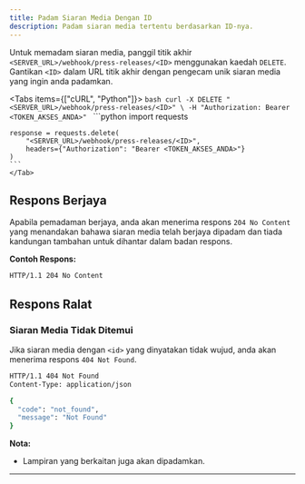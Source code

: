 ```yaml
---
title: Padam Siaran Media Dengan ID
description: Padam siaran media tertentu berdasarkan ID-nya.
---
```



Untuk memadam siaran media, panggil titik akhir `<SERVER_URL>/webhook/press-releases/<ID>` menggunakan kaedah `DELETE`. Gantikan `<ID>` dalam URL titik akhir dengan pengecam unik siaran media yang ingin anda padamkan.

<Tabs items={["cURL", "Python"]}>
  <Tab value="cURL">
    ```bash
    curl -X DELETE "<SERVER_URL>/webhook/press-releases/<ID>" \
      -H "Authorization: Bearer <TOKEN_AKSES_ANDA>"
    ```
  </Tab>
  <Tab value="Python">
    ```python
    import requests

    response = requests.delete(
        "<SERVER_URL>/webhook/press-releases/<ID>",
        headers={"Authorization": "Bearer <TOKEN_AKSES_ANDA>"}
    )
    ```
    </Tab>
</Tabs>

## Respons Berjaya

Apabila pemadaman berjaya, anda akan menerima respons `204 No Content` yang menandakan bahawa siaran media telah berjaya dipadam dan tiada kandungan tambahan untuk dihantar dalam badan respons.

**Contoh Respons:**

```bash
HTTP/1.1 204 No Content
```

## Respons Ralat

### Siaran Media Tidak Ditemui

Jika siaran media dengan `<id>` yang dinyatakan tidak wujud, anda akan menerima respons `404 Not Found`.

```bash
HTTP/1.1 404 Not Found
Content-Type: application/json

{
  "code": "not_found",
  "message": "Not Found"
}
```

**Nota:**

* Lampiran yang berkaitan juga akan dipadamkan.

---